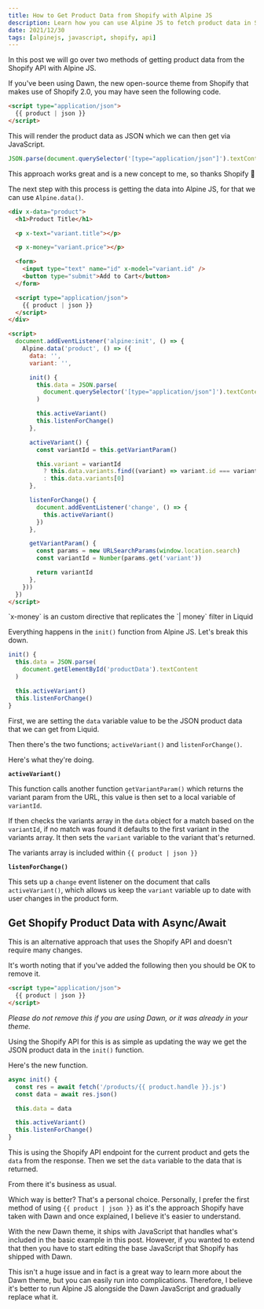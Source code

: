 ```yaml
---
title: How to Get Product Data from Shopify with Alpine JS
description: Learn how you can use Alpine JS to fetch product data in Shopify.
date: 2021/12/30
tags: [alpinejs, javascript, shopify, api]
---
```


In this post we will go over two methods of getting product data from the Shopify API with Alpine JS.

If you've been using Dawn, the new open-source theme from Shopify that makes use of Shopify 2.0, you may have seen the following code.

```html
<script type="application/json">
  {{ product | json }}
</script>
```

This will render the product data as JSON which we can then get via JavaScript.

```js
JSON.parse(document.querySelector('[type="application/json"]').textContent)
```

This approach works great and is a new concept to me, so thanks Shopify 🙌

The next step with this process is getting the data into Alpine JS, for that we can use `Alpine.data()`.

```html
<div x-data="product">
  <h1>Product Title</h1>

  <p x-text="variant.title"></p>

  <p x-money="variant.price"></p>

  <form>
    <input type="text" name="id" x-model="variant.id" />
    <button type="submit">Add to Cart</button>
  </form>

  <script type="application/json">
    {{ product | json }}
  </script>
</div>

<script>
  document.addEventListener('alpine:init', () => {
    Alpine.data('product', () => ({
      data: '',
      variant: '',

      init() {
        this.data = JSON.parse(
          document.querySelector('[type="application/json"]').textContent
        )

        this.activeVariant()
        this.listenForChange()
      },

      activeVariant() {
        const variantId = this.getVariantParam()

        this.variant = variantId
          ? this.data.variants.find((variant) => variant.id === variantId)
          : this.data.variants[0]
      },

      listenForChange() {
        document.addEventListener('change', () => {
          this.activeVariant()
        })
      },

      getVariantParam() {
        const params = new URLSearchParams(window.location.search)
        const variantId = Number(params.get('variant'))

        return variantId
      },
    }))
  })
</script>
```

<Callout>
  `x-money` is an custom directive that replicates the `| money` filter in
  Liquid
</Callout>

Everything happens in the `init()` function from Alpine JS. Let's break this down.

```js
init() {
  this.data = JSON.parse(
    document.getElementById('productData').textContent
  )

  this.activeVariant()
  this.listenForChange()
}
```

First, we are setting the `data` variable value to be the JSON product data that we can get from Liquid.

Then there's the two functions; `activeVariant()` and `listenForChange()`.

Here's what they're doing.

**`activeVariant()`**

This function calls another function `getVariantParam()` which returns the variant param from the URL, this value is then set to a local variable of `variantId`.

If then checks the variants array in the `data` object for a match based on the `variantId`, if no match was found it defaults to the first variant in the variants array. It then sets the `variant` variable to the variant that's returned.

<Callout emoji="💡">The variants array is included within `{{ product | json }}`</Callout>

**`listenForChange()`**

This sets up a `change` event listener on the document that calls `activeVariant()`, which allows us keep the `variant` variable up to date with user changes in the product form.

## Get Shopify Product Data with Async/Await

This is an alternative approach that uses the Shopify API and doesn't require many changes.

It's worth noting that if you've added the following then you should be OK to remove it.

```html
<script type="application/json">
  {{ product | json }}
</script>
```

_Please do not remove this if you are using Dawn, or it was already in your theme._

Using the Shopify API for this is as simple as updating the way we get the JSON product data in the `init()` function.

Here's the new function.

```js
async init() {
  const res = await fetch('/products/{{ product.handle }}.js')
  const data = await res.json()

  this.data = data

  this.activeVariant()
  this.listenForChange()
}
```

This is using the Shopify API endpoint for the current product and gets the `data` from the response. Then we set the `data` variable to the data that is returned.

From there it's business as usual.

Which way is better? That's a personal choice. Personally, I prefer the first method of using `{{ product | json }}` as it's the approach Shopify have taken with Dawn and once explained, I believe it's easier to understand.

With the new Dawn theme, it ships with JavaScript that handles what's included in the basic example in this post. However, if you wanted to extend that then you have to start editing the base JavaScript that Shopify has shipped with Dawn.

This isn't a huge issue and in fact is a great way to learn more about the Dawn theme, but you can easily run into complications. Therefore, I believe it's better to run Alpine JS alongside the Dawn JavaScript and gradually replace what it.
